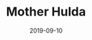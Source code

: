 ---
cover: "./mother.PNG"
date: "2019-09-10"
title: "Mother Hulda"
defer: false
slug: "/mother"
areas:
  -  .

---